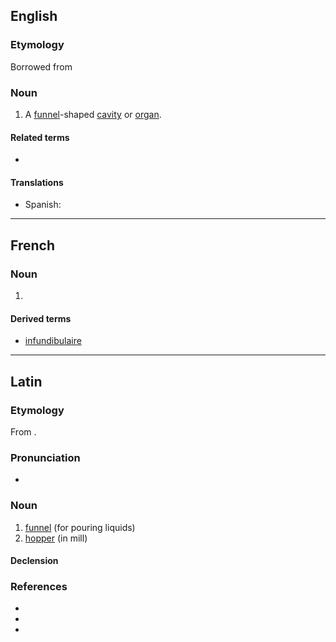 ==English==
{{wikipedia|dab=Infundibulum}}

===Etymology===
Borrowed from {{bor|en|la|infundibulum||funnel}}

===Noun===
{{en-noun|infundibula}}

# {{lb|en|anatomy}} A [[funnel]]-shaped [[cavity]] or [[organ]].
#: {{syn|en|choana}}

====Related terms====
* {{l|en|infundibular}}

====Translations====
{{trans-top|a funnel-shaped cavity or organ}}
* Spanish: {{t|es|infundíbulo|m}}
{{trans-mid}}
{{trans-bottom}}

----

==French==

===Noun===
{{fr-noun|m}}

# {{lb|fr|anatomy}} {{l|en|infundibulum}}

====Derived terms====
* [[infundibulaire]]

----

==Latin==

===Etymology===
From {{suffix|la|īnfundō|bulum|alt1=īnfund(i)|gloss1=to pour in or upon}}.

===Pronunciation===
* {{la-IPA|īnfundibulum}}

===Noun===
{{la-noun|īnfundibulum|īnfundibulī|n|second}}

# [[funnel]] (for pouring liquids)
# [[hopper]] (in mill)

====Declension====
{{la-ndecl|īnfundibulum<2>}}

===References===
* {{R:L&S}}
* {{R:Gaffiot}}
* {{R:Peck}}